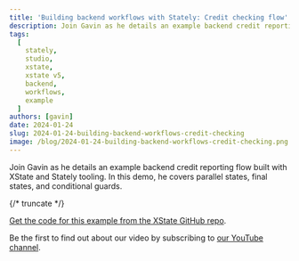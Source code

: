 ```yaml
---
title: 'Building backend workflows with Stately: Credit checking flow'
description: Join Gavin as he details an example backend credit reporting flow built with XState and Stately tooling. In this demo, he covers parallel states, final states, and conditional guards. 
tags:
  [
    stately,
    studio,
    xstate,
    xstate v5,
    backend,
    workflows,
    example
  ]
authors: [gavin]
date: 2024-01-24
slug: 2024-01-24-building-backend-workflows-credit-checking
image: /blog/2024-01-24-building-backend-workflows-credit-checking.png
---
```


Join Gavin as he details an example backend credit reporting flow built with XState and Stately tooling. In this demo, he covers parallel states, final states, and conditional guards.

{/* truncate */}

<YouTube id="NVE77_axR6s" />

[Get the code for this example from the XState GitHub repo](https://github.com/statelyai/xstate/tree/main/examples/mongodb-credit-check-api).

Be the first to find out about our video by subscribing to [our YouTube channel](https://www.youtube.com/@Statelyai).